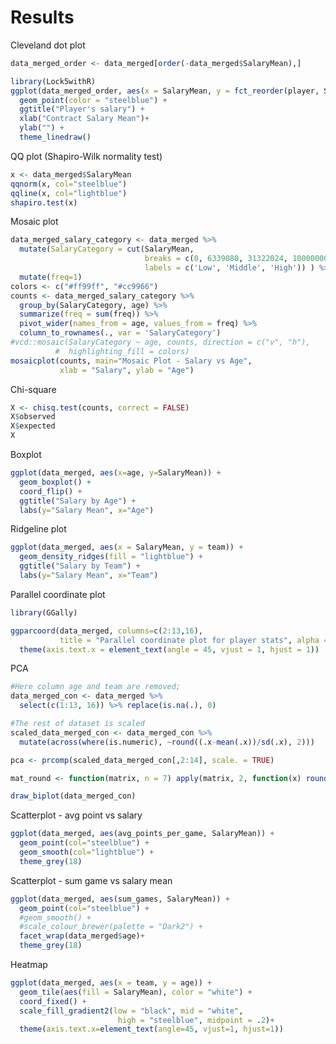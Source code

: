 # Results

Cleveland dot plot

```r
data_merged_order <- data_merged[order(-data_merged$SalaryMean),]

library(Lock5withR)
ggplot(data_merged_order, aes(x = SalaryMean, y = fct_reorder(player, SalaryMean))) +
  geom_point(color = "steelblue") +
  ggtitle("Player's salary") +
  xlab("Contract Salary Mean")+
  ylab("") +
  theme_linedraw()
```

QQ plot (Shapiro-Wilk normality test)

```r
x <- data_merged$SalaryMean
qqnorm(x, col="steelblue")
qqline(x, col="lightblue")
shapiro.test(x)
```

Mosaic plot

```r
data_merged_salary_category <- data_merged %>% 
  mutate(SalaryCategory = cut(SalaryMean, 
                              breaks = c(0, 6339080, 31322024, 100000000), 
                              labels = c('Low', 'Middle', 'High')) ) %>%
  mutate(freq=1)
colors <- c("#ff99ff", "#cc9966") 
counts <- data_merged_salary_category %>%
  group_by(SalaryCategory, age) %>%
  summarize(freq = sum(freq)) %>%
  pivot_wider(names_from = age, values_from = freq) %>%
  column_to_rownames(., var = 'SalaryCategory')
#vcd::mosaic(SalaryCategory ~ age, counts, direction = c("v", "h"),
          #  highlighting_fill = colors)
mosaicplot(counts, main="Mosaic Plot - Salary vs Age",
           xlab = "Salary", ylab = "Age")
```

Chi-square

```r
X <- chisq.test(counts, correct = FALSE)
X$observed
X$expected
X
```

Boxplot

```r
ggplot(data_merged, aes(x=age, y=SalaryMean)) +
  geom_boxplot() +
  coord_flip() +
  ggtitle("Salary by Age") +
  labs(y="Salary Mean", x="Age")
```

Ridgeline plot

```r
ggplot(data_merged, aes(x = SalaryMean, y = team)) +
  geom_density_ridges(fill = "lightblue") +
  ggtitle("Salary by Team") +
  labs(y="Salary Mean", x="Team")
```

Parallel coordinate plot

```r
library(GGally)

ggparcoord(data_merged, columns=c(2:13,16),
           title = "Parallel coordinate plot for player stats", alpha = 0.08)+
  theme(axis.text.x = element_text(angle = 45, vjust = 1, hjust = 1))
```

PCA

```r
#Here column age and team are removed;
data_merged_con <- data_merged %>% 
  select(c(1:13, 16)) %>% replace(is.na(.), 0)

#The rest of dataset is scaled 
scaled_data_merged_con <- data_merged_con %>%
  mutate(across(where(is.numeric), ~round((.x-mean(.x))/sd(.x), 2)))

pca <- prcomp(scaled_data_merged_con[,2:14], scale. = TRUE)

mat_round <- function(matrix, n = 7) apply(matrix, 2, function(x) round(x, n))
```

```r
draw_biplot(data_merged_con)
```

Scatterplot - avg point vs salary

```r
ggplot(data_merged, aes(avg_points_per_game, SalaryMean)) +  
  geom_point(col="steelblue") + 
  geom_smooth(col="lightblue") +
  theme_grey(18)
```

Scatterplot - sum game vs salary mean

```r
ggplot(data_merged, aes(sum_games, SalaryMean)) +  
  geom_point(col="steelblue") +  
  #geom_smooth() +
  #scale_colour_brewer(palette = "Dark2") +
  facet_wrap(data_merged$age)+
  theme_grey(18)
```

Heatmap

```r
ggplot(data_merged, aes(x = team, y = age)) +
  geom_tile(aes(fill = SalaryMean), color = "white") +
  coord_fixed() + 
  scale_fill_gradient2(low = "black", mid = "white",
                        high = "steelblue", midpoint = .2)+
  theme(axis.text.x=element_text(angle=45, vjust=1, hjust=1))
```










